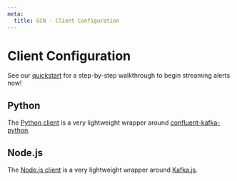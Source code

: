 ```yaml
---
meta:
  title: GCN - Client Configuration
---
```



# Client Configuration

See our [quickstart](/quickstart) for a step-by-step walkthrough to begin streaming alerts now!

## Python

The [Python client](https://github.com/nasa-gcn/gcn-kafka-python) is a very lightweight wrapper around [confluent-kafka-python](https://docs.confluent.io/platform/current/clients/confluent-kafka-python/html/index.html).

<ClientSampleCode language="py" />

## Node.js

The [Node.js client](https://github.com/nasa-gcn/gcn-kafka-js) is a very lightweight wrapper around [Kafka.js](https://kafka.js.org).

<ClientSampleCode language="js" />

